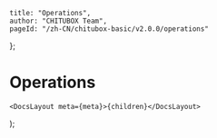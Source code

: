 
	title: "Operations",
	author: "CHITUBOX Team",
	pageId: "/zh-CN/chitubox-basic/v2.0.0/operations"
};

# Operations

	<DocsLayout meta={meta}>{children}</DocsLayout>
);
